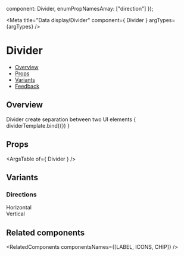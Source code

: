 
  component: Divider,
  enumPropNamesArray: ["direction"]
});

<Meta
  title="Data display/Divider"
  component={ Divider }
  argTypes={argTypes}
/>

<!--- Component template -->

  <div style={{width: "400px", height: "200px"}}>
    <Divider {...args}/>
  </div>

<!--- Component documentation -->

# Divider
- [Overview](#overview)
- [Props](#props)
- [Variants](#variants)
- [Feedback](#feedback)

## Overview
Divider create separation between two UI elements
<Canvas>
  <Story name="Overview">
    { dividerTemplate.bind({}) }
  </Story>
</Canvas>

## Props
<ArgsTable of={ Divider } />

## Variants
### Directions
<Canvas>
  <Story name="Directions">
    <div style={{display: "flex", flexDirection: "column", width: "400px"}}>
      <div className={classes["divider-description-container"]}>
        <span className={classes["divider-description-text"]}>Horizontal</span>
        <Divider direction={Divider.directions.HORIZONTAL}/>
      </div>
      <div className={classes["divider-description-container"]}>
        <span className={classes["divider-description-text"]}>Vertical</span>
        <Divider direction={Divider.directions.VERTICAL}/>
      </div>
    </div>
  </Story>
</Canvas>

## Related components
<RelatedComponents componentsNames={[LABEL, ICONS, CHIP]} />